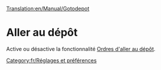 [[Translation:en/Manual/Gotodepot]]


=Aller au dépôt=

Active ou désactive la fonctionnalité [[fr/Archive/Manual/Settings/Permettre les ordres d'aller au dépôt|Ordres d'aller au dépôt]].
[[Category:fr/Réglages et préférences]]

{{fr/Amorce}}